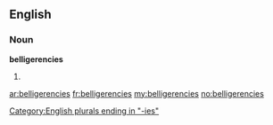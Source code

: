 ==English==

===Noun===
'''belligerencies'''

# {{plural of|[[belligerency]]}}

[[Category:English plurals ending in "-ies"]]

[[ar:belligerencies]]
[[fr:belligerencies]]
[[my:belligerencies]]
[[no:belligerencies]]